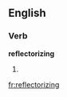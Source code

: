 
==English==

===Verb===
'''reflectorizing'''

# {{present participle of|[[reflectorize]]}}

[[fr:reflectorizing]]